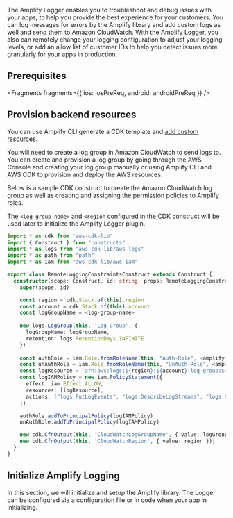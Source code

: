 The Amplify Logger enables you to troubleshoot and debug issues with your apps, to help you provide the best experience for your customers. You can log messages for errors by the Amplify library and add custom logs as well and send them to Amazon CloudWatch. With the Amplify Logger, you also can remotely change your logging configuration to adjust your logging levels, or add an allow list of customer IDs to help you detect issues more granularly for your apps in production.
## Prerequisites


<Fragments
  fragments={{
    ios: iosPreReq,
    android: androidPreReq
  }}
/>

## Provision backend resources

<Callout>

You can use Amplify CLI generate a CDK template and [add custom resources](https://docs.amplify.aws/cli/custom/cdk/).  

</Callout>

You will need to create a log group in Amazon CloudWatch to send logs to.  You can create and provision a log group by going through the AWS Console and creating your log group manually or using Amplify CLI and AWS CDK to provision and deploy the AWS resources.

Below is a sample CDK construct to create the Amazon CloudWatch log group as well as creating and assigning the permission policies to Amplify roles.

The `<log-group-name>` and `<region` configured in the CDK construct will be used later to initialize the Amplify Logger plugin.

```ts
import * as cdk from "aws-cdk-lib"
import { Construct } from "constructs"
import * as logs from "aws-cdk-lib/aws-logs"
import * as path from "path"
import * as iam from "aws-cdk-lib/aws-iam"

export class RemoteLoggingConstraintsConstruct extends Construct {
  constructor(scope: Construct, id: string, props: RemoteLoggingConstraintProps) {
    super(scope, id)

    const region = cdk.Stack.of(this).region
    const account = cdk.Stack.of(this).account
    const logGroupName = <log-group-name>
    
    new logs.LogGroup(this, 'Log Group', {
      logGroupName: logGroupName,
      retention: logs.RetentionDays.INFINITE
    })
    
    const authRole = iam.Role.fromRoleName(this, "Auth-Role", <amplify-authenticate-role-name>)
    const unAuthRole = iam.Role.fromRoleName(this, "UnAuth-Role", <amplify-unauthenticated-role-name>)
    const logResource = `arn:aws:logs:${region}:${account}:log-group:${logGroupName}:log-stream:*`
    const logIAMPolicy = new iam.PolicyStatement({
      effect: iam.Effect.ALLOW,
      resources: [logResource],
      actions: ["logs:PutLogEvents", "logs:DescribeLogStreams", "logs:CreateLogStream"]
    })

    authRole.addToPrincipalPolicy(logIAMPolicy)
    unAuthRole.addToPrincipalPolicy(logIAMPolicy)

    new cdk.CfnOutput(this, 'CloudWatchLogGroupName', { value: logGroupName });
    new cdk.CfnOutput(this, 'CloudWatchRegion', { value: region });
  }
}
```

## Initialize Amplify Logging
In this section, we will initialize and setup the Amplify library.  The Logger can be configured via a configuration file or in code when your app in initializing.




<BlockSwitcher>
  <Block name="With Configuration File">
    <Fragments
      fragments={{
        ios: iosInitWithConfig,
        android: androidInitWithConfig
      }}
    />
  </Block>

  <Block name="With Code">
    <Fragments
      fragments={{
        ios: iosInitWithoutConfig,
        android: androidInitWithoutConfig
      }}
    />
  </Block>

</BlockSwitcher>